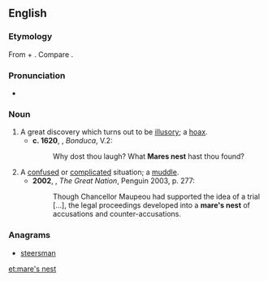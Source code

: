 ==English==
===Etymology===
From {{term|mare}}{{term|'s}} + {{term|nest}}. Compare {{term|horse-nest}}.

===Pronunciation===
*{{a|UK}} {{IPA|/ˈmɛːz nɛst/}}

===Noun===
{{en-noun|sg=[[mare]]'s [[nest]]}}

# A great discovery which turns out to be [[illusory]]; a [[hoax]].
#*'''c. 1620''', {{w|John Fletcher}}, ''Bonduca'', V.2:
#*:Why dost thou laugh? What '''Mares nest''' hast thou found?
# A [[confused]] or [[complicated]] situation; a [[muddle]].
#*'''2002''', {{w|Colin Jones (historian)|Colin Jones}}, ''The Great Nation'', Penguin 2003, p. 277:
#*:Though Chancellor Maupeou had supported the idea of a trial [...], the legal proceedings developed into a '''mare's nest''' of accusations and counter-accusations.

===Anagrams===
* [[steersman#English|steersman]]

[[et:mare's nest]]